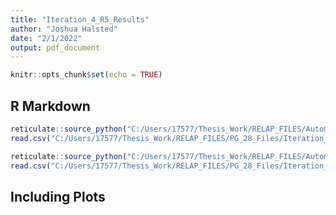 ```yaml
---
title: "Iteration_4_R5_Results"
author: "Joshua Halsted"
date: "2/1/2022"
output: pdf_document
---
```


```r
knitr::opts_chunk$set(echo = TRUE)
```

## R Markdown

```r
reticulate::source_python("C:/Users/17577/Thesis_Work/RELAP_FILES/Automation_Tools/Strip2CSV.py")
read.csv("C:/Users/17577/Thesis_Work/RELAP_FILES/PG_28_Files/Iteration_4/Workbooks/Output_Flow_Rate_Point_4.csv")
```

```r
reticulate::source_python("C:/Users/17577/Thesis_Work/RELAP_FILES/Automation_Tools/Strip2CSV.py")
read.csv("C:/Users/17577/Thesis_Work/RELAP_FILES/PG_28_Files/Iteration_4/Workbooks/Output_Flow_Rate_Point_4.csv")
```

## Including Plots


